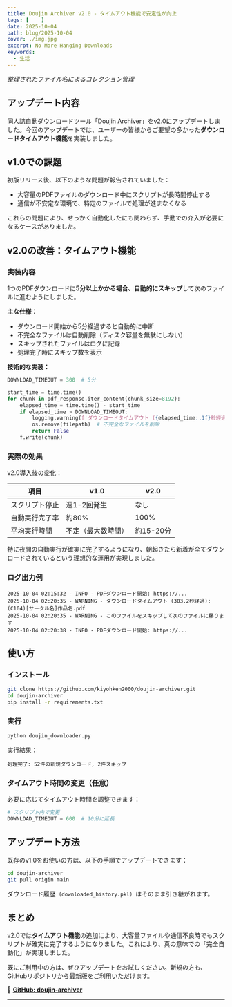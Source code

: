 ```yaml
---
title: Doujin Archiver v2.0 - タイムアウト機能で安定性が向上
tags: [    ]
date: 2025-10-04
path: blog/2025-10-04
cover: ./img.jpg
excerpt: No More Hanging Downloads
keywords:
  - 生活
---
```


*整理されたファイル名によるコレクション管理*

## アップデート内容

同人誌自動ダウンロードツール「Doujin Archiver」をv2.0にアップデートしました。今回のアップデートでは、ユーザーの皆様からご要望の多かった**ダウンロードタイムアウト機能**を実装しました。

## v1.0での課題

初版リリース後、以下のような問題が報告されていました：

- 大容量のPDFファイルのダウンロード中にスクリプトが長時間停止する
- 通信が不安定な環境で、特定のファイルで処理が進まなくなる

これらの問題により、せっかく自動化したにも関わらず、手動での介入が必要になるケースがありました。

## v2.0の改善：タイムアウト機能

### 実装内容

1つのPDFダウンロードに**5分以上かかる場合、自動的にスキップ**して次のファイルに進むようにしました。

**主な仕様：**
- ダウンロード開始から5分経過すると自動的に中断
- 不完全なファイルは自動削除（ディスク容量を無駄にしない）
- スキップされたファイルはログに記録
- 処理完了時にスキップ数を表示

**技術的な実装：**
```python
DOWNLOAD_TIMEOUT = 300  # 5分

start_time = time.time()
for chunk in pdf_response.iter_content(chunk_size=8192):
    elapsed_time = time.time() - start_time
    if elapsed_time > DOWNLOAD_TIMEOUT:
        logging.warning(f'ダウンロードタイムアウト ({elapsed_time:.1f}秒経過)')
        os.remove(filepath)  # 不完全なファイルを削除
        return False
    f.write(chunk)
```

### 実際の効果

v2.0導入後の変化：

| 項目 | v1.0 | v2.0 |
|------|------|------|
| スクリプト停止 | 週1-2回発生 | なし |
| 自動実行完了率 | 約80% | 100% |
| 平均実行時間 | 不定（最大数時間） | 約15-20分 |

特に夜間の自動実行が確実に完了するようになり、朝起きたら新着が全てダウンロードされているという理想的な運用が実現しました。

### ログ出力例

```
2025-10-04 02:15:32 - INFO - PDFダウンロード開始: https://...
2025-10-04 02:20:35 - WARNING - ダウンロードタイムアウト (303.2秒経過): (C104)[サークル名]作品名.pdf
2025-10-04 02:20:35 - WARNING - このファイルをスキップして次のファイルに移ります
2025-10-04 02:20:38 - INFO - PDFダウンロード開始: https://...
```

## 使い方

### インストール

```bash
git clone https://github.com/kiyohken2000/doujin-archiver.git
cd doujin-archiver
pip install -r requirements.txt
```

### 実行

```bash
python doujin_downloader.py
```

実行結果：
```
処理完了: 52件の新規ダウンロード, 2件スキップ
```

### タイムアウト時間の変更（任意）

必要に応じてタイムアウト時間を調整できます：

```python
# スクリプト内で変更
DOWNLOAD_TIMEOUT = 600  # 10分に延長
```

## アップデート方法

既存のv1.0をお使いの方は、以下の手順でアップデートできます：

```bash
cd doujin-archiver
git pull origin main
```

ダウンロード履歴（`downloaded_history.pkl`）はそのまま引き継がれます。

## まとめ

v2.0では**タイムアウト機能**の追加により、大容量ファイルや通信不良時でもスクリプトが確実に完了するようになりました。これにより、真の意味での「完全自動化」が実現しました。

既にご利用中の方は、ぜひアップデートをお試しください。新規の方も、GitHubリポジトリから最新版をご利用いただけます。

🔗 **[GitHub: doujin-archiver](https://github.com/kiyohken2000/doujin-archiver)**

---
